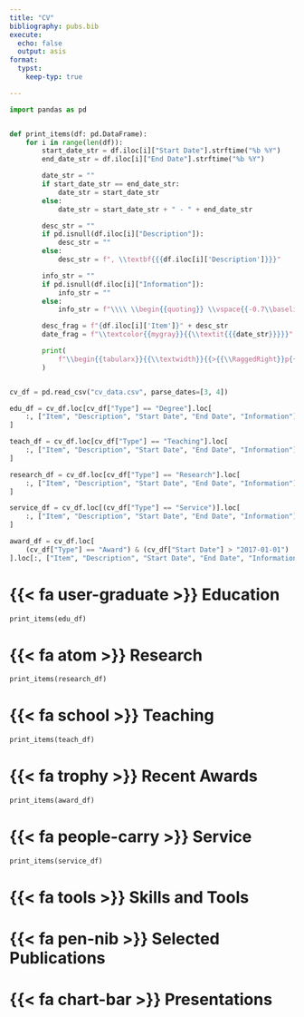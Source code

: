 ```yaml
---
title: "CV"
bibliography: pubs.bib
execute:
  echo: false
  output: asis
format:
  typst:
    keep-typ: true

---
```


```python
import pandas as pd


def print_items(df: pd.DataFrame):
    for i in range(len(df)):
        start_date_str = df.iloc[i]["Start Date"].strftime("%b %Y")
        end_date_str = df.iloc[i]["End Date"].strftime("%b %Y")

        date_str = ""
        if start_date_str == end_date_str:
            date_str = start_date_str
        else:
            date_str = start_date_str + " - " + end_date_str

        desc_str = ""
        if pd.isnull(df.iloc[i]["Description"]):
            desc_str = ""
        else:
            desc_str = f", \\textbf{{{df.iloc[i]['Description']}}}"

        info_str = ""
        if pd.isnull(df.iloc[i]["Information"]):
            info_str = ""
        else:
            info_str = f"\\\\ \\begin{{quoting}} \\vspace{{-0.7\\baselineskip}} {df.iloc[i]['Information']} \\vspace{{-\\baselineskip}} \\end{{quoting}}"

        desc_frag = f"{df.iloc[i]['Item']}" + desc_str
        date_frag = f"\\textcolor{{mygray}}{{\\textit{{{date_str}}}}}"

        print(
            f"\\begin{{tabularx}}{{\\textwidth}}{{>{{\\RaggedRight}}p{{0.75\\textwidth}}  >{{\\RaggedLeft}}p{{0.21\\textwidth}}}} {desc_frag} & {date_frag} {info_str} \end{{tabularx}} \n"
        )


cv_df = pd.read_csv("cv_data.csv", parse_dates=[3, 4])

edu_df = cv_df.loc[cv_df["Type"] == "Degree"].loc[
    :, ["Item", "Description", "Start Date", "End Date", "Information"]
]

teach_df = cv_df.loc[cv_df["Type"] == "Teaching"].loc[
    :, ["Item", "Description", "Start Date", "End Date", "Information"]
]

research_df = cv_df.loc[cv_df["Type"] == "Research"].loc[
    :, ["Item", "Description", "Start Date", "End Date", "Information"]
]

service_df = cv_df.loc[(cv_df["Type"] == "Service")].loc[
    :, ["Item", "Description", "Start Date", "End Date", "Information"]
]

award_df = cv_df.loc[
    (cv_df["Type"] == "Award") & (cv_df["Start Date"] > "2017-01-01")
].loc[:, ["Item", "Description", "Start Date", "End Date", "Information"]]
```

```{=typst}
#set align(center)

#text(20pt)[Eli Mizrachi]

they/them/theirs | PhD | Physics | #link("mailto:emiz@umd.edu") | #link("https://github.com/e-miz")[GitHub]

#set align(left)
```
# {{< fa user-graduate >}} Education

```python
print_items(edu_df)
```

# {{< fa atom >}} Research

```python
print_items(research_df)
```

# {{< fa school >}} Teaching

```python
print_items(teach_df)
```

# {{< fa trophy >}} Recent Awards

```python
print_items(award_df)
```

# {{< fa people-carry >}} Service

```python
print_items(service_df)
```

# {{< fa tools >}} Skills and Tools

```{=typst}
// center align first row of table
#show table.cell.where(y: 0): set align(center)

#table(
  columns: 4,
  stroke: none,
  table.header[*Confidence*][*Languages*][*Software*][*Hardware*],
  [⭐⭐⭐⭐], [Markdown, Python], [Quarto, OnShape, Notion, VSCode], [Cryogenic, High Purity, High Vacuum Systems],
  [⭐⭐⭐], [Spanish], [Solidworks, Git], [Orbital Welder, Drill Press],
  [⭐⭐], [C++, LaTeX, Typst], [COMSOL], [Milling Machine, Lathe, Belt Sander, Bench Grinder]
)
```
# {{< fa pen-nib >}} Selected Publications

```{=tex}
\newrefcontext[sorting=ddt]
\printbibliography[heading=none, keyword={mypublication}, keyword={selectedworks}]
\endrefcontext
```
# {{< fa chart-bar >}} Presentations

```{=tex}
\newrefcontext[sorting=ddt]
\printbibliography[heading=none, keyword={mypresentation}, keyword={selectedworks}]
\endrefcontext
```